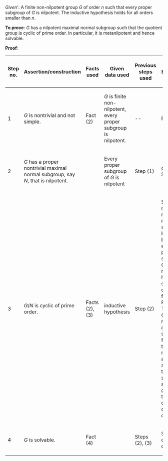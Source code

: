 ''Given''': A finite non-nilpotent group <math>G</math> of order <math>n</math> such that every proper subgroup of <math>G</math> is nilpotent. The inductive hypothesis holds for all orders smaller than <math>n</math>.

'''To prove''': <math>G</math> has a nilpotent maximal normal subgroup such that the quotient group is cyclic of prime order. In particular, it is metanilpotent and hence solvable.

'''Proof''':

{| class="sortable" border="1"
! Step no. !! Assertion/construction !! Facts used !! Given data used !! Previous steps used !! Explanation
|-
| 1 || <math>G</math> is nontrivial and not simple. || Fact (2) || <math>G</math> is finite non-nilpotent, every proper subgroup is nilpotent. || -- || Fact-direct.
|-
| 2 || <math>G</math> has a proper nontrivial maximal normal subgroup, say <math>N</math>, that is nilpotent. || || Every proper subgroup of <math>G</math> is nilpotent || Step (1) || direct from Step (1).
|-
| 3 || <math>G/N</math> is cyclic of prime order. || Facts (2), (3) || inductive hypothesis || Step (2) || <toggledisplay>Since <math>N</math> is maximal normal, <math>G/N</math> must be simple. However, by Fact (3), every proper subgroup of <math>G/N</math> is nilpotent, hence it satisfies the conditions for applying Fact (2). Therefore, if <math>G/N</math> is not nilpotent, it ''cannot'' be simple. This forces <math>G/N</math> to be nilpotent and simple, and hence, to be a simple abelian group, and therefore a cyclic group of prime order.
|-
| 4 || <math>G</math> is solvable. || Fact (4) || || Steps (2), (3) || Step-fact combination direct.
|}

